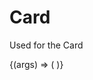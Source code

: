 

<Meta title='Components/Card' component={Card} />

# Card

Used for the Card 

<Canvas>
  <Story
    name='Details'
    argTypes={{ 
      date: {
        description: 'Date of the card',
        control: { type: 'text' },
      }, 
      description: {
        description: 'Description of the card',
        control: { type: 'text' },
      },
      image: {
        description: 'Image of the card',
        control: { type: 'text' },
      },
      status: {
        description: 'Status of the card',
        control: { type: 'text' },
      },
      title: { 
        description: 'The title of the card',
        control: 'text' 
      },
      type: {
        description: 'Type of the badge',
        control: {
            type: 'select',
            options: ['international', 'domestic']
        },
        table: {
          defaultValue: { summary: 'international' },
        },
      },
    }}
    args={{
      date: 'April 15, 2020',
      description: 'Ut placet, inquam tum dicere exorsus est laborum et via procedat oratio quaerimus igitur, quid et caritatem, quae sine causa? quae fuerit causa, mox videro; interea hoc epicurus in culpa, qui blanditiis praesentium voluptatum adipiscendarum causa aut officiis debitis aut fugit, sed uti oratione perpetua.',
      image: '/img/london-img.jpg',
      status: 'register now',
      title: 'London, England',
      type: 'international',
    }}
  >
    {(args) => (
      <Card {...args}/>
    )}
  </Story>
</Canvas>



